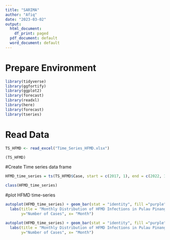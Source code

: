 ---
title: "SARIMA"
author: "Afiq"
date: "2023-03-02"
output:
  html_document:
    df_print: paged
  pdf_document: default
  word_document: default
---
# Prepare Environment
```{r}
library(tidyverse)
library(ggfortify)
library(ggplot2)
library(forecast)
library(readxl)
library(here)
library(forecast)
library(tseries)
```
# Read Data
```{r}
TS_HFMD <- read_excel("Time_Series_HFMD.xlsx")
```
```{r}
(TS_HFMD)
```
#Create Time series data frame
```{r}
HFMD_time_series = ts(TS_HFMD$Case, start = c(2017, 1), end = c(2022, 12), frequency = 12)
```
```{r}
class(HFMD_time_series)
```
#plot HFMD time-series
```{r}
autoplot(HFMD_time_series) + geom_bar(stat = "identity", fill ="purple" ) + 
  labs(title = "Monthly Distribution of HFMD Infections in Pulau Pinang",
       y="Number of Cases", x= "Month") 
```
```{r}
autoplot(HFMD_time_series) + geom_bar(stat = "identity", fill ="purple" ) +  geom_smooth ()+
  labs(title = "Monthly Distribution of HFMD Infections in Pulau Pinang",
       y="Number of Cases", x= "Month") 
```

